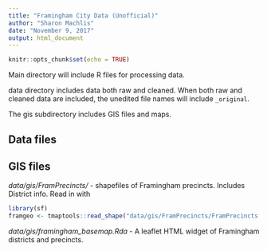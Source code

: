 ```yaml
---
title: "Framingham City Data (Unofficial)"
author: "Sharon Machlis"
date: "November 9, 2017"
output: html_document
---
```


```r
knitr::opts_chunk$set(echo = TRUE)
```

Main directory will include R files for processing data.

data directory includes data both raw and cleaned. When both raw and cleaned data are included, the unedited file names will include `_original`.

The gis subdirectory includes GIS files and maps.


## Data files




## GIS files

*data/gis/FramPrecincts/* - shapefiles of Framingham precincts. Includes District info. Read in with

```r
library(sf)
framgeo <- tmaptools::read_shape("data/gis/FramPrecincts/FramPrecincts.shp", as.sf = TRUE)

```

*data/gis/framingham_basemap.Rda* - A leaflet HTML widget of Framingham districts and precincts.



